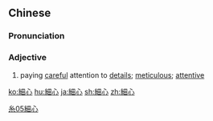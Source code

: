 {{also|细心}}
==Chinese==
{{zh-forms|s=细心}}

===Pronunciation===
{{zh-pron
|m=xìxīn
|c=sai3 sam1
|mn=qz,xm,zz:sè-sim
|cat=a
}}

===Adjective===
{{zh-adj}}

# paying [[careful]] attention to [[detail]]s; [[meticulous]]; [[attentive]]

[[Category:Elementary Mandarin|糸05細心]]

[[ko:細心]]
[[hu:細心]]
[[ja:細心]]
[[sh:細心]]
[[zh:細心]]